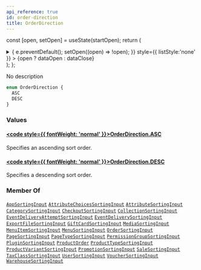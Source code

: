 ```yaml
---
api_reference: true
id: order-direction
title: OrderDirection
---
```






const [open, setOpen] = useState(startOpen);
return (
<details {...(open ? { open: true } : {})} className="details" style={{ border:'none', boxShadow:'none', background:'var(--ifm-background-color)' }}>
<summary
onClick={(e) => {
e.preventDefault();
setOpen((open) => !open);
}}
style={{ listStyle:'none' }} >
{open ? dataOpen : dataClose}
</summary>
{open && children}
</details>
);
};

No description

```graphql
enum OrderDirection {
  ASC
  DESC
}
```

### Values

#### [<code style={{ fontWeight: 'normal' }}>OrderDirection.<b>ASC</b></code>](#)

Specifies an ascending sort order.

#### [<code style={{ fontWeight: 'normal' }}>OrderDirection.<b>DESC</b></code>](#)

Specifies a descending sort order.

### Member Of

[`AppSortingInput`](../../../api-reference/apps/inputs/app-sorting-input.mdx) <Badge class="badge badge--secondary" text="input"/><Bullet />[`AttributeChoicesSortingInput`](../../../api-reference/attributes/inputs/attribute-choices-sorting-input.mdx) <Badge class="badge badge--secondary" text="input"/><Bullet />[`AttributeSortingInput`](../../../api-reference/attributes/inputs/attribute-sorting-input.mdx) <Badge class="badge badge--secondary" text="input"/><Bullet />[`CategorySortingInput`](../../../api-reference/products/inputs/category-sorting-input.mdx) <Badge class="badge badge--secondary" text="input"/><Bullet />[`CheckoutSortingInput`](../../../api-reference/checkout/inputs/checkout-sorting-input.mdx) <Badge class="badge badge--secondary" text="input"/><Bullet />[`CollectionSortingInput`](../../../api-reference/products/inputs/collection-sorting-input.mdx) <Badge class="badge badge--secondary" text="input"/><Bullet />[`EventDeliveryAttemptSortingInput`](../../../api-reference/webhooks/inputs/event-delivery-attempt-sorting-input.mdx) <Badge class="badge badge--secondary" text="input"/><Bullet />[`EventDeliverySortingInput`](../../../api-reference/webhooks/inputs/event-delivery-sorting-input.mdx) <Badge class="badge badge--secondary" text="input"/><Bullet />[`ExportFileSortingInput`](../../../api-reference/miscellaneous/inputs/export-file-sorting-input.mdx) <Badge class="badge badge--secondary" text="input"/><Bullet />[`GiftCardSortingInput`](../../../api-reference/gift-cards/inputs/gift-card-sorting-input.mdx) <Badge class="badge badge--secondary" text="input"/><Bullet />[`MediaSortingInput`](../../../api-reference/products/inputs/media-sorting-input.mdx) <Badge class="badge badge--secondary" text="input"/><Bullet />[`MenuItemSortingInput`](../../../api-reference/miscellaneous/inputs/menu-item-sorting-input.mdx) <Badge class="badge badge--secondary" text="input"/><Bullet />[`MenuSortingInput`](../../../api-reference/miscellaneous/inputs/menu-sorting-input.mdx) <Badge class="badge badge--secondary" text="input"/><Bullet />[`OrderSortingInput`](../../../api-reference/orders/inputs/order-sorting-input.mdx) <Badge class="badge badge--secondary" text="input"/><Bullet />[`PageSortingInput`](../../../api-reference/pages/inputs/page-sorting-input.mdx) <Badge class="badge badge--secondary" text="input"/><Bullet />[`PageTypeSortingInput`](../../../api-reference/pages/inputs/page-type-sorting-input.mdx) <Badge class="badge badge--secondary" text="input"/><Bullet />[`PermissionGroupSortingInput`](../../../api-reference/users/inputs/permission-group-sorting-input.mdx) <Badge class="badge badge--secondary" text="input"/><Bullet />[`PluginSortingInput`](../../../api-reference/miscellaneous/inputs/plugin-sorting-input.mdx) <Badge class="badge badge--secondary" text="input"/><Bullet />[`ProductOrder`](../../../api-reference/products/inputs/product-order.mdx) <Badge class="badge badge--secondary" text="input"/><Bullet />[`ProductTypeSortingInput`](../../../api-reference/products/inputs/product-type-sorting-input.mdx) <Badge class="badge badge--secondary" text="input"/><Bullet />[`ProductVariantSortingInput`](../../../api-reference/products/inputs/product-variant-sorting-input.mdx) <Badge class="badge badge--secondary" text="input"/><Bullet />[`PromotionSortingInput`](../../../api-reference/discounts/inputs/promotion-sorting-input.mdx) <Badge class="badge badge--secondary" text="input"/><Bullet />[`SaleSortingInput`](../../../api-reference/discounts/inputs/sale-sorting-input.mdx) <Badge class="badge badge--secondary" text="input"/><Bullet />[`TaxClassSortingInput`](../../../api-reference/taxes/inputs/tax-class-sorting-input.mdx) <Badge class="badge badge--secondary" text="input"/><Bullet />[`UserSortingInput`](../../../api-reference/users/inputs/user-sorting-input.mdx) <Badge class="badge badge--secondary" text="input"/><Bullet />[`VoucherSortingInput`](../../../api-reference/discounts/inputs/voucher-sorting-input.mdx) <Badge class="badge badge--secondary" text="input"/><Bullet />[`WarehouseSortingInput`](../../../api-reference/products/inputs/warehouse-sorting-input.mdx) <Badge class="badge badge--secondary" text="input"/>
